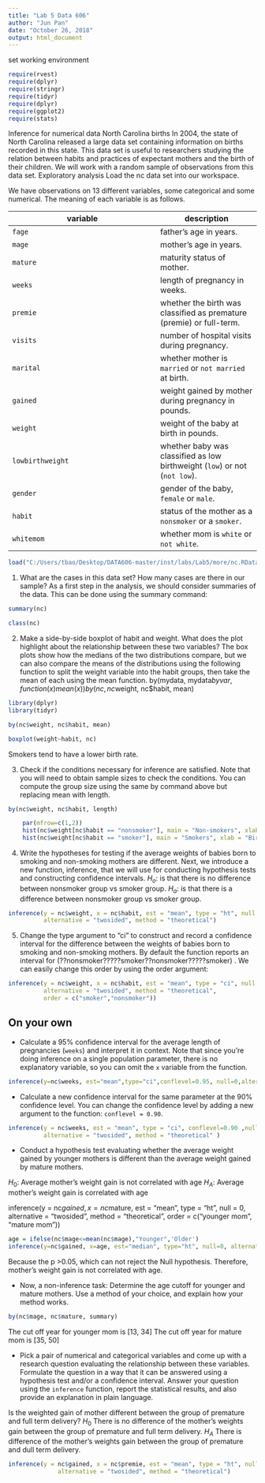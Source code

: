 ---
title: "Lab 5 Data 606"
author: "Jun Pan"
date: "October 26, 2018"
output: html_document
---

set working environment
```{r}
require(rvest)
require(dplyr)
require(stringr)
require(tidyr)
require(dplyr)
require(ggplot2)
require(stats)
```
Inference for numerical data
North Carolina births
In 2004, the state of North Carolina released a large data set containing information on births recorded in this state. This data set is useful to researchers studying the relation between habits and practices of expectant mothers and the birth of their children. We will work with a random sample of observations from this data set.
Exploratory analysis
Load the nc data set into our workspace.

We have observations on 13 different variables, some categorical and some 
numerical. The meaning of each variable is as follows.

variable         | description
---------------- | -----------
`fage`           | father's age in years.
`mage`           | mother's age in years.
`mature`         | maturity status of mother.
`weeks`          | length of pregnancy in weeks.
`premie`         | whether the birth was classified as premature (premie) or full-term.
`visits`         | number of hospital visits during pregnancy.
`marital`        | whether mother is `married` or `not married` at birth.
`gained`         | weight gained by mother during pregnancy in pounds.
`weight`         | weight of the baby at birth in pounds.
`lowbirthweight` | whether baby was classified as low birthweight (`low`) or not (`not low`).
`gender`         | gender of the baby, `female` or `male`.
`habit`          | status of the mother as a `nonsmoker` or a `smoker`.
`whitemom`       | whether mom is `white` or `not white`.


```{r}
load("C:/Users/tbao/Desktop/DATA606-master/inst/labs/Lab5/more/nc.RData")
```




1.	What are the cases in this data set? How many cases are there in our sample?
As a first step in the analysis, we should consider summaries of the data. This can be done using the summary command:
```{r}
summary(nc)
```

```{r}
class(nc)
```

2.	Make a side-by-side boxplot of habit and weight. What does the plot highlight about the relationship between these two variables?
The box plots show how the medians of the two distributions compare, but we can also compare the means of the distributions using the following function to split the weight variable into the habit groups, then take the mean of each using the mean function.
by(mydata, mydata$byvar, function(x) mean(x))  by(nc, nc$weight, nc$habit, mean)

```{r}
library(dplyr)
library(tidyr)
```

```{r}
by(nc$weight, nc$habit, mean)
```


```{r}
boxplot(weight~habit, nc)
```
Smokers tend to have a lower birth rate. 


3.	Check if the conditions necessary for inference are satisfied. Note that you will need to obtain sample sizes to check the conditions. You can compute the group size using the same by command above but replacing mean with length.

```{r warning=F, message=F, error=F}
by(nc$weight, nc$habit, length)
```

```{r}
    par(mfrow=c(1,2))
    hist(nc$weight[nc$habit == "nonsmoker"], main = "Non-smokers", xlab = "Birth Weight")
    hist(nc$weight[nc$habit == "smoker"], main = "Smokers", xlab = "Birth Weight")
```




4.	Write the hypotheses for testing if the average weights of babies born to smoking and non-smoking mothers are different.
Next, we introduce a new function, inference, that we will use for conducting hypothesis tests and constructing confidence intervals.
$H_o:$ is that there is no difference between nonsmoker group vs smoker group. 
$H_a:$ is that there is a difference between nonsmoker group vs smoker group.

```{r}
inference(y = nc$weight, x = nc$habit, est = "mean", type = "ht", null = 0, 
          alternative = "twosided", method = "theoretical")
```
5.	Change the type argument to "ci" to construct and record a confidence interval for the difference between the weights of babies born to smoking and non-smoking mothers.
By default the function reports an interval for (??nonsmoker?????smoker??nonsmoker?????smoker) . We can easily change this order by using the order argument:

```{r}
inference(y = nc$weight, x = nc$habit, est = "mean", type = "ci", null = 0, 
          alternative = "twosided", method = "theoretical", 
          order = c("smoker","nonsmoker"))
```

## On your own

-   Calculate a 95% confidence interval for the average length of pregnancies 
(`weeks`) and interpret it in context. Note that since you're doing inference 
on a single population parameter, there is no explanatory variable, so you can 
omit the `x` variable from the function.


```{r}
inference(y=nc$weeks, est="mean",type="ci",conflevel=0.95, null=0,alternative="twosided",method="theoretical")
```
-   Calculate a new confidence interval for the same parameter at the 90% 
confidence level. You can change the confidence level by adding a new argument 
to the function: `conflevel = 0.90`.
```{r}
inference(y = nc$weeks, est = "mean", type = "ci", conflevel=0.90 ,null = 0, 
          alternative = "twosided", method = "theoretical" )
```





-   Conduct a hypothesis test evaluating whether the average weight gained by 
younger mothers is different than the average weight gained by mature mothers.

$H_0$: Average mother's weight gain is not correlated with age
$H_A$: Average mother's weight gain is  correlated with age

inference(y = nc$gained, x = nc$mature, est = "mean", type = "ht", null = 0, 
          alternative = "twosided", method = "theoretical", 
          order = c("younger mom", "mature mom"))

```{r}
age = ifelse(nc$mage<=mean(nc$mage),"Younger",'Older')
inference(y=nc$gained, x=age, est="median", type="ht", null=0, alternative="twosided", method="simulation")
```
Because the p >0.05, which can not reject the Null hypothesis.  Therefore, mother's weight gain is not correlated with age.






-   Now, a non-inference task: Determine the age cutoff for younger and mature 
mothers. Use a method of your choice, and explain how your method works.


```{r}
by(nc$mage, nc$mature, summary)
```

The cut off year for younger mom is [13, 34]
The cut off year for mature mom is [35, 50]




-   Pick a pair of numerical and categorical variables and come up with a 
research question evaluating the relationship between these variables. 
Formulate the question in a way that it can be answered using a hypothesis test
and/or a confidence interval. Answer your question using the `inference` 
function, report the statistical results, and also provide an explanation in 
plain language.

Is the weighted gain of mother different between the group of premature and full term delivery?
$H_0$  There is no difference of the mother's weights gain between the group of premature and full term delivery.
$H_A$  There is difference of the mother's weights gain between the group of premature and dull term delivery.

```{r}
inference(y = nc$gained, x = nc$premie, est = "mean", type = "ht", null = 0, 
              alternative = "twosided", method = "theoretical")
```


